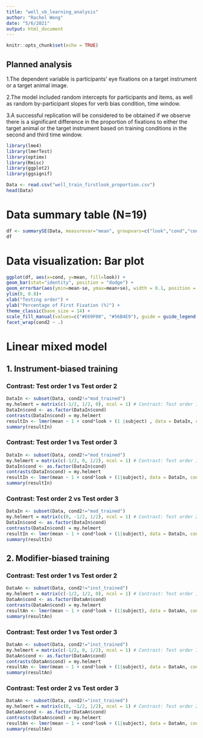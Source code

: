 ```yaml
---
title: "well_vb_learning_analysis"
author: "Rachel Weng"
date: "5/6/2021"
output: html_document
---
```


```r
knitr::opts_chunk$set(echo = TRUE)
```

## Planned analysis
1.The dependent variable is participants’ eye fixations on a target instrument or a target animal image.

2.The model included random intercepts for participants and items, as well as random by-participant slopes for verb bias condition, time window.

3.A successful replication will be considered to be obtained if we observe there is a significant difference in the proportion of fixations to either the target animal or the target instrument based on training conditions in the second and third time window.

```r
library(lme4)
library(lmerTest)
library(optimx)
library(Rmisc)
library(ggplot2)
library(ggsignif)
```

```r
Data <- read.csv("well_train_firstlook_proportion.csv")
head(Data)
```

# Data summary table (N=19)
```r
df <- summarySE(Data, measurevar="mean", groupvars=c("look","cond","cond2"))
df
```

# Data visualization: Bar plot
```r
ggplot(df, aes(x=cond, y=mean, fill=look)) + 
geom_bar(stat="identity", position = "dodge") +
geom_errorbar(aes(ymin=mean-se, ymax=mean+se), width = 0.1, position = position_dodge(width = 0.9))+
ylim(0, 0.8)+
xlab("Testing order") +
ylab("Percentage of First Fixation (%)") +
theme_classic(base_size = 14) +
scale_fill_manual(values=c("#E69F00", "#56B4E9"), guide = guide_legend(title = "Look region"))+
facet_wrap(cond2 ~ .)
```

# Linear mixed model
## 1. Instrument-biased training

### Contrast: Test order 1 vs Test order 2
```r
DataIn <- subset(Data, cond2!="mod_trained")
my.helmert = matrix(c(-1/2, 1/2, 0), ncol = 1) # Contrast: Test order 1 vs Test order 2
DataIn$cond <- as.factor(DataIn$cond)
contrasts(DataIn$cond) = my.helmert
resultIn <- lmer(mean ~ 1 + cond*look + (1 |subject) , data = DataIn, control = lmerControl(optimizer= "optimx", optCtrl=list(method="nlminb")))
summary(resultIn)
```

### Contrast: Test order 1 vs Test order 3
```r
DataIn <- subset(Data, cond2!="mod_trained")
my.helmert = matrix(c(-1/2, 0, 1/2), ncol = 1) # Contrast: Test order 1 vs Test order 3
DataIn$cond <- as.factor(DataIn$cond)
contrasts(DataIn$cond) = my.helmert
resultIn <- lmer(mean ~ 1 + cond*look + (1|subject), data = DataIn, control = lmerControl(optimizer= "optimx", optCtrl=list(method="nlminb")))
summary(resultIn)
```

### Contrast: Test order 2 vs Test order 3
```r
DataIn <- subset(Data, cond2!="mod_trained")
my.helmert = matrix(c(0, -1/2, 1/2), ncol = 1) # Contrast: Test order 2 vs Test order 3
DataIn$cond <- as.factor(DataIn$cond)
contrasts(DataIn$cond) = my.helmert
resultIn <- lmer(mean ~ 1 + cond*look + (1|subject), data = DataIn, control = lmerControl(optimizer= "optimx", optCtrl=list(method="nlminb")))
summary(resultIn)
```

## 2. Modifier-biased training

### Contrast: Test order 1 vs Test order 2
```r
DataAn <- subset(Data, cond2!="inst_trained")
my.helmert = matrix(c(-1/2, 1/2, 0), ncol = 1) # Contrast: Test order 1 vs Test order 2
DataAn$cond <- as.factor(DataAn$cond)
contrasts(DataAn$cond) = my.helmert
resultAn <- lmer(mean ~ 1 + cond*look + (1|subject), data = DataAn, control = lmerControl(optimizer= "optimx", optCtrl=list(method="nlminb")))
summary(resultAn)
```

### Contrast: Test order 1 vs Test order 3
```r
DataAn <- subset(Data, cond2!="inst_trained")
my.helmert = matrix(c(-1/2, 0, 1/2), ncol = 1) # Contrast: Test order 1 vs Test order 3
DataAn$cond <- as.factor(DataAn$cond)
contrasts(DataAn$cond) = my.helmert
resultAn <- lmer(mean ~ 1 + cond*look + (1|subject), data = DataAn, control = lmerControl(optimizer= "optimx", optCtrl=list(method="nlminb")))
summary(resultAn)
```

### Contrast: Test order 2 vs Test order 3
```r
DataAn <- subset(Data, cond2!="inst_trained")
my.helmert = matrix(c(0, -1/2, 1/2), ncol = 1) # Contrast: Test order 2 vs Test order 3
DataAn$cond <- as.factor(DataAn$cond)
contrasts(DataAn$cond) = my.helmert
resultAn <- lmer(mean ~ 1 + cond*look + (1|subject), data = DataAn, control = lmerControl(optimizer= "optimx", optCtrl=list(method="nlminb")))
summary(resultAn)
```

